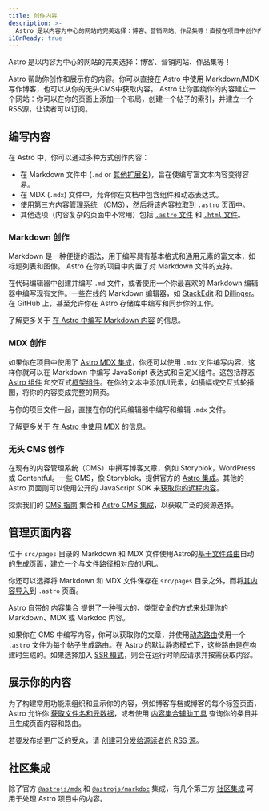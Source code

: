 ```yaml
---
title: 创作内容
description: >-
  Astro 是以内容为中心的网站的完美选择：博客、营销网站、作品集等！直接在项目中创作内容，或选择连接你的 CMS.
i18nReady: true
---
```


Astro 是以内容为中心的网站的完美选择：博客、营销网站、作品集等！

Astro 帮助你创作和展示你的内容。你可以直接在 Astro 中使用 Markdown/MDX 写作博客，也可以从你的无头CMS中获取内容。 Astro 让你围绕你的内容建立一个网站：你可以在你的页面上添加一个布局，创建一个帖子的索引，并建立一个RSS源，让读者可以订阅。

## 编写内容

在 Astro 中，你可以通过多种方式创作内容：
- 在 Markdown 文件中 (`.md` or [其他扩展名](/zh-cn/guides/markdown-content/))，旨在使编写富文本内容变得容易。
- 在 MDX (`.mdx`) 文件中，允许你在文档中包含组件和动态表达式。
- 使用第三方内容管理系统 （CMS），然后将该内容拉取到 `.astro` 页面中。
- 其他选项（内容复杂的页面中不常用）包括 [`.astro` 文件](/zh-cn/basics/astro-pages/#基于文件的路由) 和 [`.html` 文件](/zh-cn/basics/astro-pages/#html-页面)。

### Markdown 创作

Markdown 是一种便捷的语法，用于编写具有基本格式和通用元素的富文本，如标题列表和图像。 Astro 在你的项目中内置了对 Markdown 文件的支持。

在代码编辑器中创建并编写 `.md` 文件，或者使用一个你最喜欢的 Markdown 编辑器中编写现有文件。一些在线的 Markdown 编辑器，如 [StackEdit](https://stackedit.io/) 和 [Dillinger](https://dillinger.io)。 在 GitHub 上，甚至允许你在 Astro 存储库中编写和同步你的工作。

<ReadMore>了解更多关于 [在 Astro 中编写 Markdown 内容](/zh-cn/guides/markdown-content/) 的信息。</ReadMore>

### MDX 创作

如果你在项目中使用了 [Astro MDX 集成](/zh-cn/guides/integrations-guide/mdx/)，你还可以使用 `.mdx` 文件编写内容，这样你就可以在 Markdown 中编写 JavaScript 表达式和自定义组件。这包括静态 [Astro 组件](/zh-cn/basics/astro-components/) 和交互式[框架组件](/zh-cn/guides/framework-components/)。在你的文本中添加UI元素，如横幅或交互式轮播图，将你的内容变成完整的网页。

与你的项目文件一起，直接在你的代码编辑器中编写和编辑 `.mdx` 文件。

<ReadMore>了解更多关于 [在 Astro 中使用 MDX](/zh-cn/guides/integrations-guide/mdx/) 的信息。</ReadMore>

### 无头 CMS 创作

在现有的内容管理系统（CMS）中撰写博客文章，例如 Storyblok，WordPress 或 Contentful。一些 CMS，像 Storyblok，提供官方的 [Astro 集成](https://www.storyblok.com/mp/announcing-storyblok-astro)。其他的 Astro 页面则可以使用公开的 JavaScript SDK 来[获取你的远程内容](/zh-cn/guides/cms/)。

<ReadMore>探索我们的 [CMS 指南](/zh-cn/guides/cms/) 集合和 [Astro CMS 集成](https://astro.build/integrations/?search=cms)，以获取广泛的资源选择。</ReadMore>

## 管理页面内容

位于 `src/pages` 目录的 Markdown 和 MDX 文件使用Astro的[基于文件路由](/zh-cn/guides/routing/)自动的生成页面，建立一个与文件路径相对应的URL。

你还可以选择将 Markdown 和 MDX 文件保存在 `src/pages` 目录之外，而将[其内容导入](/zh-cn/guides/markdown-content/#导入-markdown)到 `.astro` 页面。

Astro 自带的 [内容集合](/zh-cn/guides/content-collections/) 提供了一种强大的、类型安全的方式来处理你的 Markdown、MDX 或 Markdoc 内容。

如果你在 CMS 中编写内容，你可以获取你的文章，并使用[动态路由](/zh-cn/guides/routing/#动态路由)使用一个 `.astro` 文件为每个帖子生成路由。在 Astro 的默认静态模式下，这些路由是在构建时生成的。如果选择加入 [SSR 模式](/zh-cn/guides/server-side-rendering/)，则会在运行时响应请求并按需获取内容。

## 展示你的内容

为了构建常用功能来组织和显示你的内容，例如博客存档或博客的每个标签页面，Astro 允许你 [获取文件名和元数据](/zh-cn/reference/api-reference/#astroglob)，或者使用 [内容集合辅助工具](/zh-cn/guides/content-collections/#查询集合) 查询你的条目并且生成页面内容和路由。

若要发布给更广泛的受众，请 [创建可分发给源读者的 RSS 源](/zh-cn/guides/rss/)。

## 社区集成

除了官方 [`@astrojs/mdx`](/zh-cn/guides/integrations-guide/mdx/) 和 [`@astrojs/markdoc`](/zh-cn/guides/integrations-guide/markdoc/) 集成，有几个第三方 [社区集成](https://astro.build/integrations/?search=content) 可用于处理 Astro 项目中的内容。
